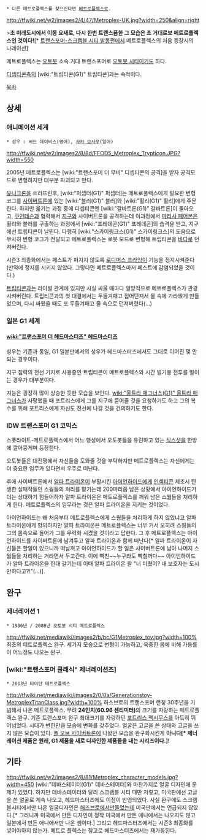  * 다른 메트로플렉스를 찾으신다면 [[메트로플렉스]]로.

http://tfwiki.net/w2/images2/4/47/Metroplex-UK.jpg?width=250&align=right

>'''초 미래도시에서 이동 요새로, 다시 한번 트랜스폼한 그 모습은 초 거대로보 메트로플렉스인 것이다!'''[* [[트랜스포머-스크램블 시티 발동편]]에서 메트로플렉스의 처음 등장시의 나레이션]

메트로플렉스는 [[오토봇]] 소속 거대 트랜스포머로 [[오토봇 시티]]이기도 하다.

[[디셉티콘]]측의 [wiki:"트립티콘(G1)" 트립티콘]과는 숙적이다.

[[목차]]

== 상세 ==
=== 애니메이션 세계 ===
 * 성우 : 버드 데이비스(영어), [[사카 오사무]](일어)

http://tfwiki.net/w2/images2/8/8d/FFOD5_Metroplex_Trypticon.JPG?width=550

2005년 메트로플렉스는 [wiki:"트랜스포머 더 무비" 디셉티콘의 공격]을 받자 공격모드로 변형하지만 대부분 파괴되고 만다.

[[유니크론]]을 쓰러뜨린후, [wiki:"퍼셉터(G1)" 퍼셉터]는 메트로플렉스에게 필요한 변형 코그를 [[사이버트론]]에 있는 [wiki:"블러(G1)" 블러]와 [wiki:"휠리(G1)" 휠리]에게 주문한다. 하지만 옮기는 과정 중에 디셉티콘엔 [wiki:"갈바트론(G1)" 갈바트론]이 돌아오고, [[쿠인테슨]]과 협력해서 [[지구]]와 사이버트론을 공격하는데 이과정에서 [[마리사 페어본]]은 휠리와 블러를 구출하는 과정에서 [wiki:"프레데콘(G1)" 프레데콘]의 습격을 받고, 지구에선 트립티콘이 날뛴다. 다행히 [wiki:"스카이링크스(G1)" 스카이링크스]의 도움으로 무사히 변형 코그가 전달되고 메트로플렉스는 로봇 모드로 변형해 트립티콘을 [[바다]]로 던져버린다.

시즌3 최종화에서는 페스트가 퍼지지 않도록 [[로디머스 프라임]]이 기능을 정지시켜준다(만약에 정지를 시키지 않았다. 그렇다면 메트로플렉스마저 페스트에 감염되었을 것이다.)

[[트립티콘]]과는 라이벌 관계에 있지만 사실 싸울 때마다 일방적으로 메트로플렉스가 관광시켜버린다. 트립티콘과의 첫 대결에서는 두들겨패고 집어던져서 물 속에 가라앉게 만들었으며, 다시 싸웠을 때도 또 두들겨패고 물 속으로 던져버렸다(...) 

=== 일본 G1 세계 ===
==== [[wiki:"트랜스포머 더 헤드마스터즈" 헤드마스터즈]] ====
성우는 기존과 동일, G1 일본판에서의 성우가 헤드마스터즈에서도 그대로 이어진 몇 안되는 경우이다.

지구 침략의 전선 기지로 사용중인 트립티콘이 메트로플렉스와 시간 벌기용 전투를 벌이는 경우가 대부분이다.

지능은 굉장히 많이 상승한 듯한 모습을 보인다. [[wiki:"울트라 매그너스(G1)" 울트라 매그너스]]가 사망했을 때 포트리스에게 그를 지구에 묻어줄 것을 요청하기도 하고 그의 복수를 위해 포트리스에게 자신도 전선에 나갈 것을 건의하기도 한다.

=== IDW 트랜스포머 G1 코믹스 ===
스폿라이트-메트로플렉스에서 어느 행성에서 오토봇들을 유린하고 있는 [[식스샷]]을 한방에 깔아뭉게며 등장한다. 

오토봇들은 대전쟁에서 자신들을 도와줄 것을 부탁하지만 메트로플렉스는 자신에게는 더 중요한 임무가 있다면서 우주로 떠난다.

후에 사이버트론에서 [[알파 트라이온]]이 부활시킨 [[아이언하이드]]에게 [[인섹티콘]] 제조시 탄생한 실패작들인 스웜들의 처리를 맡기는데 200마리쯤 남은 상황에서 아이언하이드가 더는 상대하기 힘들어하자 알파 트라이온은 메트로플렉스를 깨워 남은 스웜들을 처리하게 한다. 메트로플렉스의 임무라는 것은 알파 트라이온을 지키는 것이었다. 

아이언하이드는 왜 처음부터 메트로플렉스에게 스웜들을 처리하게 하지 않았냐고 알파 트라이온에게 항의하지만 알파 트라이온은 메트로플렉스는 너무 커서 오히려 스웜들의 그의 몸속으로 들어가 그를 무력화 시켰을 것이라고 답한다. 그 후 메트로플렉스는 아이언하이드를 사이버트론에 남겨두고 알파 트라이온과 함께 떠난다[* 알파 트라이온이 자신들은 할일이 있으니까 떠날꺼고 아이언하이드가 할 일은 사이버트론에 남아 나머지 스웜들을 처리하는 거라면서 두고간다. 이에 빡친~~누구라도 빡칠꺼다~~ 아이언하이드가 알파 트라이온을 한대 갈기는데 이때 알파 트라이온 왈 "너 미쳤어? 내 보호자는 도시만하다고?!"(...)].

== 완구 ==
=== 제너레이션 1 ===
 * 1986년 / 2008년 오토봇 시티 메트로플렉스
http://tfwiki.net/mediawiki/images2/b/bc/G1Metroplex_toy.jpg?width=100%
최초의 메트로플렉스 완구. 세가지 모습으로 변형이 가능하고, 육중한 몸에 비해 가동률이 어느정도 나오는 완구.

=== [wiki:"트랜스포머 클래식" 제너레이션즈] ===
 * 2013년 타이탄 메트로플렉스
http://tfwiki.net/mediawiki/images2/0/0a/Generationstoy-MetroplexTitanClass.jpg?width=100%
하스브로의 트랜스포머 런칭 30주년을 기념해서 나온 메트로플렉스. 무려 '''24인치(60.96 센티미터)'''의 크기를 자랑하는 메트로플렉스 완구. 기존 트랜스포머 완구 최대크기를 자랑하던 [[포트리스 맥시무스]]를 아득히 뛰어넘었다. 시대가 변한만큼 모습에 변화를 갖추었다. 얼굴은 고글을 쓴 상태와 고글을 쓰지 않은 모습이 있다.
[[폴 오브 사이버트론]]에 나왔던 모습을 완구화시킨게 '''아니다[* 제너레이션 제품은 원래, G1 제품을 새로 디자인한 제품들을 내는 시리즈이다.]!'''

== 기타 ==
http://tfwiki.net/w2/images2/8/81/Metroplex_character_models.jpg?width=450
[wiki:"데바스테이터(G1)" 데바스테이터]와 마찬가지로 얼굴 디자인에 문제가 있었다. 하지만 데바스테이터와 달리 스크램블 시티 때만 저렇고, 미국판에선 고글을 쓴 얼굴로 계속 나오고, 헤드마스터즈에도 이점이 반영되었다.
사실 완구에도 스크램블시티에서만 나온 얼굴디자인은 [[해즈브로]]에서만들었는데 미국판에서는 언급되지 않았다.[* 그러니까 미국에서 만든 디자인이 정작 미국에서 만든 애니에서는 나오지도 않고 일본에서 만든 애니에서만 나온 셈이다.] 그리고 헤드마스터즈에서는 시즌3 최종화를 넣어야하지 않는가. 메트로 플렉스는 참고로 헤드마스터즈에서는 재가동된다.
